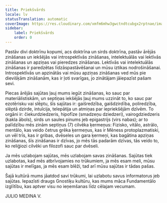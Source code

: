 ```yaml
---
title: Priekšvārds
locale: lv
statusTranslation: automatic
coverImage: https://res.cloudinary.com/xmfm6mhw3gwctndtcubgx2rptnae/image/upload/v1741354450/small_cover_introduccion_a_la_gnosis_57a3fc8d72.webp
sidebar:
    label: Priekšvārds
    order: 0
---
```

Pastāv divi doktrīnu kopumi, acs doktrīna un sirds doktrīna, pastāv ārējās zināšanas un iekšējās vai introspektīvās zināšanas, intelektuālās vai lektīvās zināšanas un apziņas vai pieredzes zināšanas. Lektīvās vai intelektuālās zināšanas ir paredzētas līdzāspastāvēšanai un mūsu iztikas nodrošināšanai. Introspektīvās un apzinātās vai mūsu apziņas zināšanas ved mūs pie dievišķām zināšanām, kas ir ļoti svarīgas, jo zinātājam jāiepazīst pašam sevi.

Piecas ārējās sajūtas ļauj mums iegūt zināšanas, ko sauc par materiālistiskām, un septiņas iekšējās ļauj mums uzzināt to, ko sauc par ezotērisku vai slēptu, šīs sajūtas ir: gaišredzība, gaišdzirdība, poliredzība, slēptā dzirde, intuīcija, telepātija un atmiņas par iepriekšējām dzīvēm. To orgāni ir: čiekurdziedzeris, hipofīze (smadzeņu dziedzeri), vairogdziedzeris (kakla ābols), sirds un saules pinums jeb epigastrijs (virs nabas); ar to palīdzību mēs zinām septiņus (7) cilvēka ķermeņus: Fizisko, vitālo, astrālo, mentālo, kas veido četrus grēka ķermeņus, kas ir Mēness protoplazmatiski, un vēl trīs, kas ir gribas, dvēseles un gara ķermeņi, kas bagātina apziņas zināšanas, šīs zināšanas ir dzīvas, jo mēs tās padarām dzīvas, tās veido to, ko reliģiozi cilvēki un filozofi sauc par dvēseli.

Ja mēs uzlabojam sajūtas, mēs uzlabojam savas zināšanas. Sajūtas tiek uzlabotas, kad mēs atbrīvojamies no trūkumiem, ja mēs esam meli, mūsu sajūtas ir melīgas, ja mēs esam blēži, tad arī mūsu sajūtas ir tādas pašas.

Šajā kultūrā mums jāatdod savi trūkumi, lai uzlabotu savus informatorus jeb sajūtas. Iepazīsti draugs Gnostiķu kultūru, kas mums māca Fundamentālo izglītību, kas aptver visu no ieņemšanas līdz cēlajam vecumam.

JULIO MEDINA V.
